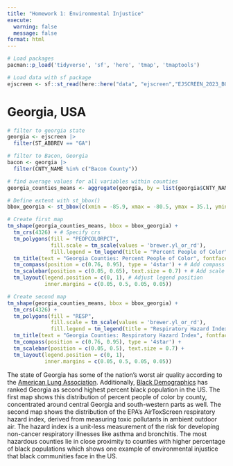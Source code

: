 ```yaml
---
title: "Homework 1: Environmental Injustice"
execute: 
  warning: false
  message: false
format: html
---
```


```r
# Load packages
pacman::p_load('tidyverse', 'sf', 'here', 'tmap', 'tmaptools')
```

```r
# Load data with sf package
ejscreen <- sf::st_read(here::here("data", "ejscreen","EJSCREEN_2023_BG_StatePct_with_AS_CNMI_GU_VI.gdb"))
```

# Georgia, USA

```r
# filter to georgia state
georgia <- ejscreen |> 
  filter(ST_ABBREV == "GA") 

# filter to Bacon, Georgia
bacon <- georgia |> 
  filter(CNTY_NAME %in% c("Bacon County"))

# find average values for all variables within counties
georgia_counties_means <- aggregate(georgia, by = list(georgia$CNTY_NAME), FUN = mean)
```

```r
# Define extent with st_bbox()
bbox_georgia <- st_bbox(c(xmin = -85.9, xmax = -80.5, ymax = 35.1, ymin = 30.4), crs = 4326)
```

```r
# Create first map
tm_shape(georgia_counties_means, bbox = bbox_georgia) +
  tm_crs(4326) + # Specify crs
  tm_polygons(fill = "PEOPCOLORPCT",
              fill.scale = tm_scale(values = 'brewer.yl_or_rd'),
              fill.legend = tm_legend(title = "Percent People of Color", reverse = TRUE)) +
  tm_title(text = "Georgia Counties: Percent People of Color", fontface = 'bold', size = 4) +
  tm_compass(position = c(0.76, 0.95), type = '4star') + # Add compass
  tm_scalebar(position = c(0.05, 0.65), text.size = 0.7) + # Add scale bar
  tm_layout(legend.position = c(0, 1), # Adjust legend position
            inner.margins = c(0.05, 0.5, 0.05, 0.05)) 
```

```r
# Create second map
tm_shape(georgia_counties_means, bbox = bbox_georgia) +
  tm_crs(4326) +
  tm_polygons(fill = "RESP",
              fill.scale = tm_scale(values = 'brewer.yl_or_rd'),
              fill.legend = tm_legend(title = "Respiratory Hazard Index", reverse = TRUE)) +
  tm_title(text = "Georgia Counties: Respiratory Hazard Index", fontface = 'bold', size = 4) +
  tm_compass(position = c(0.76, 0.95), type = '4star') +
  tm_scalebar(position = c(0.05, 0.5), text.size = 0.7) +
  tm_layout(legend.position = c(0, 1),
            inner.margins = c(0.05, 0.5, 0.05, 0.05))
```

The state of Georgia has some of the nation's worst air quality according to the [American Lung Association](https://www.lung.org/research/sota/city-rankings/states/georgia). Additionally, [Black Demographics](https://blackdemographics.com/population/black-state-population/) has ranked Georgia as second highest percent black population in the US. The first map shows this distribution of percent people of color by county, concentrated around central Georgia and south-western parts as well. The second map shows the distribution of the EPA's AirToxScreen respiratory hazard index, derived from measuring toxic pollutants in ambient outdoor air. The hazard index is a unit-less measurement of the risk for developing non-cancer respiratory illnesses like asthma and bronchitis. The most hazardous counties lie in close proximity to counties with higher percentage of black populations which shows one example of environmental injustice that black communities face in the US. 
